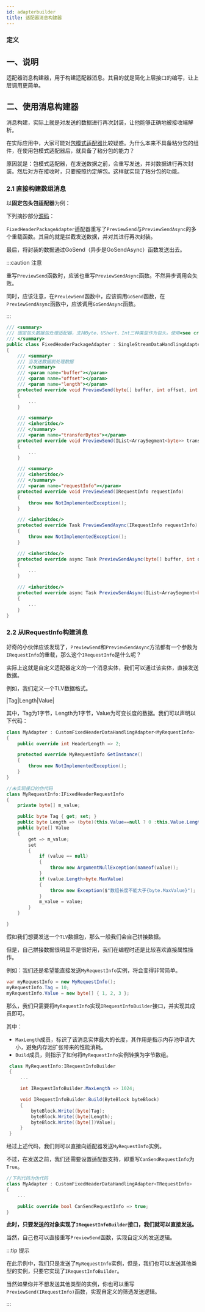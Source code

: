 ```yaml
---
id: adapterbuilder
title: 适配器消息构建器
---
```



### 定义

<TouchSocketCoreDefinition />


## 一、说明

适配器消息构建器，用于构建适配器消息。其目的就是简化上层接口的编写，让上层调用更简单。

## 二、使用消息构建器

消息构建，实际上就是对发送的数据进行再次封装，让他能够正确地被接收端解析。

在实际应用中，大家可能对[包模式适配器](./packageadapter.mdx)比较疑惑。为什么本来不具备粘分包的组件，在使用包模式适配器后，就具备了粘分包的能力？

原因就是：包模式适配器，在发送数据之前，会重写发送，并对数据进行再次封装。然后对方在接收时，只要按照约定解包。这样就实现了粘分包的功能。

### 2.1 直接构建数组消息

以**固定包头包适配器**为例： 

下列摘抄部分[源码](https://gitee.com/RRQM_Home/TouchSocket/blob/master/src/TouchSocket.Core/DataAdapter/_Package/FixedHeaderPackageAdapter.cs#L22)：

`FixedHeaderPackageAdapter`适配器重写了`PreviewSend`与`PreviewSendAsync`的多个重载函数。其目的就是拦截发送数据，并对其进行再次封装。

最后，将封装的数据通过GoSend（异步是GoSendAsync）函数发送出去。

:::caution 注意

重写`PreviewSend`函数时，应该也重写`PreviewSendAsync`函数。不然异步调用会失败。

同时，应该注意，在`PreviewSend`函数中，应该调用`GoSend`函数，在`PreviewSendAsync`函数中，应该调用`GoSendAsync`函数。

:::  

```csharp showLineNumbers
/// <summary>
/// 固定包头数据包处理适配器，支持Byte、UShort、Int三种类型作为包头。使用<see cref="TouchSocketBitConverter.DefaultEndianType"/>大小端设置。
/// </summary>
public class FixedHeaderPackageAdapter : SingleStreamDataHandlingAdapter
{
    /// <summary>
    /// 当发送数据前处理数据
    /// </summary>
    /// <param name="buffer"></param>
    /// <param name="offset"></param>
    /// <param name="length"></param>
    protected override void PreviewSend(byte[] buffer, int offset, int length)
    {
        ...
    }

    /// <summary>
    /// <inheritdoc/>
    /// </summary>
    /// <param name="transferBytes"></param>
    protected override void PreviewSend(IList<ArraySegment<byte>> transferBytes)
    {
        ...
    }

    /// <summary>
    /// <inheritdoc/>
    /// </summary>
    /// <param name="requestInfo"></param>
    protected override void PreviewSend(IRequestInfo requestInfo)
    {
        throw new NotImplementedException();
    }

    /// <inheritdoc/>
    protected override Task PreviewSendAsync(IRequestInfo requestInfo)
    {
        throw new NotImplementedException();
    }

    /// <inheritdoc/>
    protected override async Task PreviewSendAsync(byte[] buffer, int offset, int length)
    {
        ...
    }

    /// <inheritdoc/>
    protected override async Task PreviewSendAsync(IList<ArraySegment<byte>> transferBytes)
    {
        ...
    }
}
```

### 2.2 从IRequestInfo构建消息

好奇的小伙伴应该发现了，`PreviewSend`和`PreviewSendAsync`方法都有一个参数为`IRequestInfo`的重载，那么这个`IRequestInfo`是什么呢？

实际上这就是自定义适配器定义的一个消息实体，我们可以通过该实体，直接发送数据。

例如，我们定义一个TLV数据格式。

|Tag|Length|Value|

其中，Tag为1字节，Length为1字节，Value为可变长度的数据。我们可以声明以下代码：


```csharp showLineNumbers
class MyAdapter : CustomFixedHeaderDataHandlingAdapter<MyRequestInfo>
{
    public override int HeaderLength => 2;

    protected override MyRequestInfo GetInstance()
    {
        throw new NotImplementedException();
    }
}

//未实现接口的伪代码
class MyRequestInfo:IFixedHeaderRequestInfo
{
    private byte[] m_value;

    public byte Tag { get; set; }
    public byte Length => (byte)(this.Value==null ? 0 :this.Value.Length);
    public byte[] Value 
    { 
        get => m_value;
        set 
        {
            if (value == null)
            {
                throw new ArgumentNullException(nameof(value));
            }
            if (value.Length>byte.MaxValue)
            {
                throw new Exception($"数组长度不能大于{byte.MaxValue}");
            }
            m_value = value;
        } 
    }

}
```

假如我们想要发送一个`TLV`数据包，那么一般我们会自己拼接数据。

但是，自己拼接数据很明显不是很好用，我们在编程时还是比较喜欢直接属性操作。

例如：我们还是希望能直接发送`MyRequestInfo`实例，将会变得非常简单。

```csharp showLineNumbers
var myRequestInfo = new MyRequestInfo();
myRequestInfo.Tag = 10;
myRequestInfo.Value = new byte[] { 1, 2, 3 };
```
那么，我们只需要将`MyRequestInfo`实现`IRequestInfoBuilder`接口，并实现其成员即可。

其中：

- `MaxLength`成员，标识了该消息实体最大的长度，其作用是指示内存池申请大小，避免内存池扩张带来的性能消耗。
- `Build`成员，则指示了如何将`MyRequestInfo`实例转换为字节数组。

```csharp showLineNumbers
 class MyRequestInfo:IRequestInfoBuilder
 {
     ...

     int IRequestInfoBuilder.MaxLength => 1024;

     void IRequestInfoBuilder.Build(ByteBlock byteBlock)
     {
         byteBlock.Write((byte)Tag);
         byteBlock.Write((byte)Length);
         byteBlock.Write((byte[])Value);
     }
 }
```

经过上述代码，我们则可以直接向适配器发送`MyRequestInfo`实例。

不过，在发送之前，我们还需要设置适配器支持，即重写`CanSendRequestInfo`为`True`。

```csharp {5} showLineNumbers
//下列代码为伪代码
class MyAdapter : CustomFixedHeaderDataHandlingAdapter<TRequestInfo>
{
    ... 

    public override bool CanSendRequestInfo => true;
}
```

**此时，只要发送的对象实现了`IRequestInfoBuilder`接口，我们就可以直接发送。**

当然，自己也可以直接重写`PreviewSend`函数，实现自定义的发送逻辑。

:::tip 提示

在此示例中，我们只是发送了`MyRequestInfo`实例，但是，我们也可以发送其他类型的实例，只要它实现了`IRequestInfoBuilder`。

当然如果你并不想发送其他类型的实例，你也可以重写`PreviewSend(IRequestInfo)`函数，实现自定义的筛选发送逻辑。

:::  
